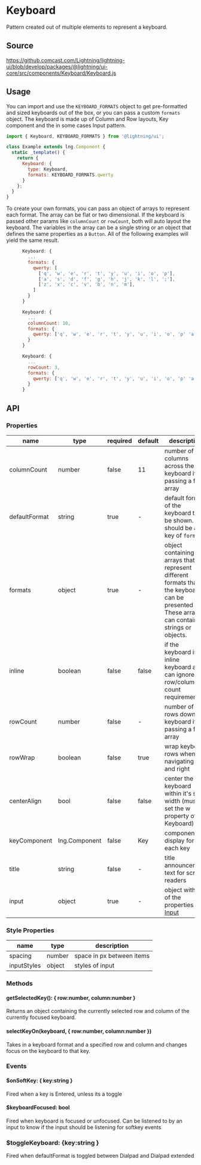 
# Keyboard

Pattern created out of multiple elements to represent a keyboard.

## Source

https://github.comcast.com/Lightning/lightning-ui/blob/develop/packages/@lightning/ui-core/src/components/Keyboard/Keyboard.js

## Usage

You can import and use the `KEYBOARD_FORMATS` object to get pre-formatted and sized keyboards out of the box, or you can pass a custom `formats` object.
The keyboard is made up of Column and Row layouts, Key component and the in some cases Input pattern.

```js
import { Keyboard, KEYBOARD_FORMATS } from '@lightning/ui';

class Example extends lng.Component {
  static _template() {
    return {
      Keyboard: {
        type: Keyboard,
        formats: KEYBOARD_FORMATS.qwerty
      }
    };
  }
}
```

<Preview>
  <Story id="keyboard-keyboard--keyboard" />
</Preview>

To create your own formats, you can pass an object of arrays to represent each format. The array can be flat or two dimensional. If the keyboard is passed other params like `columnCount` or `rowCount`, both will auto layout the keyboard. The variables in the array can be a single string or an object that defines the same properties as a `Button`. All of the following examples will yield the same result.

```js
      Keyboard: {
        ...
        formats: {
          qwerty: [
            ['q', 'w', 'e', 'r', 't', 'y', 'u', 'i', 'o', 'p'],
            ['a', 's', 'd', 'f', 'g', 'h', 'j', 'k', 'l', ';'],
            ['z', 'x', 'c', 'v', 'b', 'n', 'm'],
          ]
        }
      }
```

```js
      Keyboard: {
        ...
        columnCount: 10,
        formats: {
          qwerty: ['q', 'w', 'e', 'r', 't', 'y', 'u', 'i', 'o', 'p' 'a', 's', 'd', 'f', 'g', 'h', 'j', 'k', 'l', ';','z', 'x', 'c', 'v', 'b', 'n', 'm'],
        }
      }
```

```js
      Keyboard: {
        ...
        rowCount: 3,
        formats: {
          qwerty: ['q', 'w', 'e', 'r', 't', 'y', 'u', 'i', 'o', 'p' 'a', 's', 'd', 'f', 'g', 'h', 'j', 'k', 'l', ';','z', 'x', 'c', 'v', 'b', 'n', 'm'],
        }
      }
```

## API

### Properties

| name          | type          | required | default | description                                                                                                                                   |
| ------------- | ------------- | -------- | ------- | --------------------------------------------------------------------------------------------------------------------------------------------- |
| columnCount   | number        | false    | 11      | number of columns across the keyboard if passing a flat array                                                                                 |
| defaultFormat | string        | true     | -       | default format of the keyboard to be shown. should be a key of `formats`.                                                                     |
| formats       | object        | true     | -       | object containing arrays that represent different formats that the keyboard can be presented in. These arrays can contain strings or objects. |
| inline        | boolean       | false    | false   | if the keyboard is an inline keyboard and can ignore row/column count requirements                                                            |
| rowCount      | number        | false    | -       | number of rows down the keyboard if passing a flat array                                                                                      |
| rowWrap       | boolean       | false    | true    | wrap keyboard rows when navigating left and right                                                                                             |
| centerAlign   | bool          | false    | false   | center the keyboard within it's set width (must set the w property of Keyboard)                                                               |
| keyComponent  | lng.Component | false    | Key     | component to display for each key                                                                                                             |
| title         | string        | false    | -       | title announcement text for screen readers                                                                                                    |
| input         | object        | true     | -       | object with all of the properties for [Input](?path=/story/patterns-Input--basic)                                                             |

### Style Properties

| name        | type   | description               |
| ----------- | ------ | ------------------------- |
| spacing     | number | space in px between items |
| inputStyles | object | styles of input           |

### Methods

#### getSelectedKey(): { row:number, column:number }

Returns an object containing the currently selected row and column of the currently focused keyboard.

#### selectKeyOn(keyboard, { row:number, column:number })

Takes in a keyboard format and a specified row and column and changes focus on the keyboard to that key.

### Events

#### $onSoftKey: { key:string }

Fired when a key is Entered, unless its a toggle

#### $keyboardFocused: bool

Fired when keyboard is focused or unfocused. Can be listened to by an input to know if the input should be listening for softkey events

### $toggleKeyboard: {key:string }

Fired when defaultFormat is toggled between Dialpad and Dialpad extended
